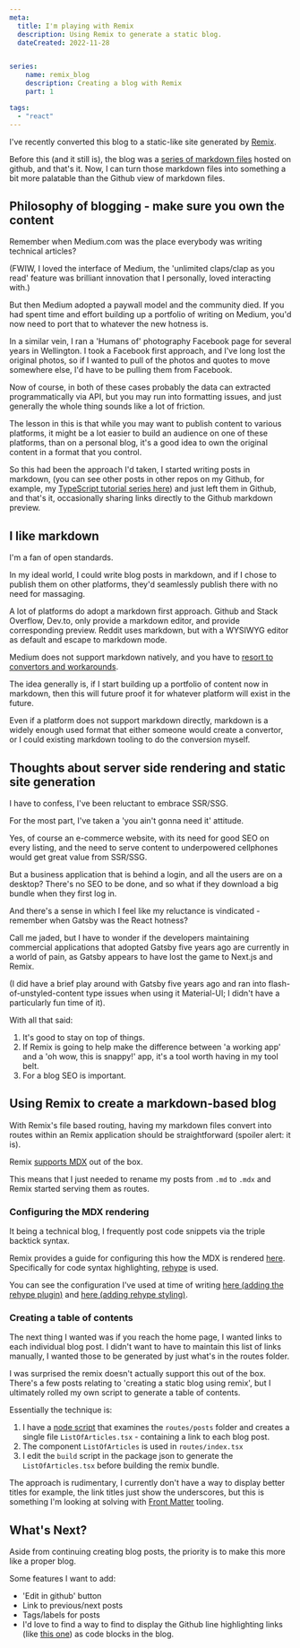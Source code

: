 ```yaml
---
meta:
  title: I'm playing with Remix
  description: Using Remix to generate a static blog.
  dateCreated: 2022-11-28


series: 
    name: remix_blog
    description: Creating a blog with Remix
    part: 1

tags: 
  - "react"
---
```


I've recently converted this blog to a static-like site generated by [Remix](https://remix.run/).

Before this (and it still is), the blog was a [series of markdown files](https://github.com/dwjohnston/blacksheepcode/tree/bea73615b3362806b198850fe4c8a910993d63b6/src) hosted on github, and that's it. Now, I can turn those markdown files into something a bit more palatable than the Github view of markdown files. 

## Philosophy of blogging - make sure you own the content

Remember when Medium.com was the place everybody was writing technical articles? 

(FWIW, I loved the interface of Medium, the 'unlimited claps/clap as you read' feature was brilliant innovation that I personally, loved interacting with.)

But then Medium adopted a paywall model and the community died. If you had spent time and effort building up a portfolio of writing on Medium, you'd now need to port that to whatever the new hotness is. 

In a similar vein, I ran a 'Humans of' photography Facebook page for several years in Wellington. I took a Facebook first approach, and I've long lost the original photos, so if I wanted to pull of the photos and quotes to move somewhere else, I'd have to be pulling them from Facebook. 

Now of course, in both of these cases probably the data can extracted programmatically via API, but you may run into formatting issues, and just generally the whole thing sounds like a lot of friction. 

The lesson in this is that while you may want to publish content to various platforms, it might be a lot easier to build an audience on one of these platforms, than on a personal blog, it's a good idea to own the original content in a format that you control. 

So this had been the approach I'd taken, I started writing posts in markdown, (you can see other posts in other repos on my Github, for example, my [TypeScript tutorial series here](https://github.com/dwjohnston/ts-tutorial-series)) and just left them in Github, and that's it, occasionally sharing links directly to the Github markdown preview. 

## I like markdown

I'm a fan of open standards. 

In my ideal world, I could write blog posts in markdown, and if I chose to publish them on other platforms, they'd seamlessly publish there with no need for massaging. 

A lot of platforms do adopt a markdown first approach. Github and Stack Overflow, Dev.to,  only provide a markdown editor, and provide corresponding preview. Reddit uses markdown, but with a WYSIWYG editor as default and escape to markdown mode. 

Medium does not support markdown natively, and you have to [resort to convertors and workarounds](https://medium.com/@blittler/how-to-write-on-medium-in-markdown-de736668e5c0).

The idea generally is, if I start building up a portfolio of content now in markdown, then this will future proof it for whatever platform will exist in the future. 

Even if a platform does not support markdown directly, markdown is a widely enough used format that either someone would create a convertor, or I could existing markdown tooling to do the conversion myself. 

## Thoughts about server side rendering and static site generation 

I have to confess, I've been reluctant to embrace SSR/SSG. 

For the most part, I've taken a 'you ain't gonna need it' attitude. 

Yes, of course an e-commerce website, with its need for good SEO on every listing, and the need to serve content to underpowered cellphones would get great value from SSR/SSG. 

But a business application that is behind a login, and all the users are on a desktop? There's no SEO to be done, and so what if they download a big bundle when they first log in. 

And there's a sense in which I feel like my reluctance is vindicated - remember when Gatsby was the React hotness? 

Call me jaded, but I have to wonder if the developers maintaining commercial applications that adopted Gatsby five years ago are currently in a world of pain, as Gatsby appears to have lost the game to Next.js and Remix. 

(I did have a brief play around with Gatsby five years ago and ran into flash-of-unstyled-content type issues when using it Material-UI; I didn't have a particularly fun time of it). 

With all that said: 

1. It's good to stay on top of things. 
2. If Remix is going to help make the difference between 'a working app' and a 'oh wow, this is snappy!' app, it's a tool worth having in my tool belt. 
3. For a blog SEO is important. 

## Using Remix to create a markdown-based blog

With Remix's file based routing, having  my markdown files convert into routes within an Remix application should be straightforward (spoiler alert: it is). 

Remix [supports MDX](https://remix.run/docs/en/v1/guides/mdx) out of the box.

This means that I just needed to rename my posts from `.md` to `.mdx` and Remix started serving them as routes. 

### Configuring the MDX rendering

It being a technical blog, I frequently post code snippets via the triple backtick syntax. 

Remix provides a guide for configuring this how the MDX is rendered [here](https://remix.run/docs/en/v1/guides/mdx#advanced-configuration). Specifically for code syntax highlighting, [rehype](https://github.com/rehypejs/rehype) is used.

You can see the configuration I've used at time of writing [here (adding the rehype plugin)](https://github.com/dwjohnston/blacksheepcode/blob/65205a2c9c61bb98abe07ea7742eed4e92911615/remix.config.js#L9-L18) and [here (adding rehype styling)](https://github.com/dwjohnston/blacksheepcode/blob/65205a2c9c61bb98abe07ea7742eed4e92911615/app/root.tsx#L10-L31).

### Creating a table of contents 

The next thing I wanted was if you reach the home page, I wanted links to each individual blog post. I didn't want to have to maintain this list of links manually, I wanted those to be generated by just what's in the routes folder. 

I was surprised the remix doesn't actually support this out of the box. There's a few posts relating to 'creating a static blog using remix', but I ultimately rolled my own script to generate a table of contents. 

Essentially the technique is: 

1. I have a [node script](https://github.com/dwjohnston/blacksheepcode/blob/65205a2c9c61bb98abe07ea7742eed4e92911615/buildTimeUtils/generateListOfArticles.ts) that examines the `routes/posts` folder and creates a single file `ListOfArticles.tsx` - containing a link to each blog post. 
2. The component `ListOfArticles` is used in `routes/index.tsx`
3. I edit the `build` script in the package json to generate the `ListOfArticles.tsx` before building the remix bundle. 

The approach is rudimentary, I currently don't have a way to display better titles for example, the link titles just show the underscores, but this is something I'm looking at solving with [Front Matter](https://frontmatter.codes/docs/markdown) tooling. 

## What's Next? 

Aside from continuing creating blog posts, the priority is to make this more like a proper blog. 

Some features I want to add: 

- 'Edit in github' button
- Link to previous/next posts
- Tags/labels for posts
- I'd love to find a way to find to display the Github line highlighting links (like [this one](https://github.com/dwjohnston/blacksheepcode/blob/65205a2c9c61bb98abe07ea7742eed4e92911615/remix.config.js#L9-L18)) as code blocks in the blog. 













